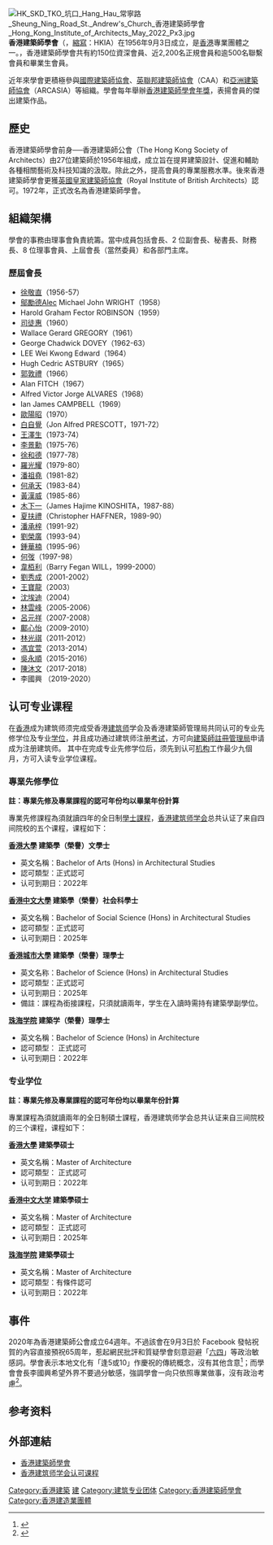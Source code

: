 [[File:HK_SKD_TKO_坑口_Hang_Hau_常寧路_Sheung_Ning_Road_St._Andrew's_Church_香港建築師學會_Hong_Kong_Institute_of_Architects_May_2022_Px3.jpg|thumb]]
'''香港建築師學會'''（{{lang-en|Hong Kong Institute of Architects}}，[[縮寫|縮寫]]：HKIA）在1956年9月3日成立，是[[香港|香港]]專業團體之一。{{when|現在}}，香港建築師學會共有約150位資深會員、近2,200名正規會員和逾500名聯繫會員和畢業生會員。

近年來學會更積極參與[[國際建築師協會|國際建築師協會]]、[[英聯邦建築師協會|英聯邦建築師協會]]（CAA）和[[亞洲建築師協會|亞洲建築師協會]]（ARCASIA）等組織。學會每年舉辦[[香港建築師學會年獎|香港建築師學會年獎]]，表揚會員的傑出建築作品。

==歷史==
香港建築師學會前身──香港建築師公會（The Hong Kong Society of Architects）由27位建築師於1956年組成，成立旨在提昇建築設計、促進和輔助各種相關藝術及科技知識的汲取。除此之外，提高會員的專業服務水準。後來香港建築師學會更獲[[英國皇家建築師協會|英國皇家建築師協會]]（Royal Institute of British Architects）認可。1972年，正式改名為香港建築師學會。

== 組織架構 ==
學會的事務由理事會負責統籌。當中成員包括會長、2 位副會長、秘書長、財務長、8 位理事會員、上屆會長（當然委員）和各部門主席。

===歷屆會長===
*[[徐敬直|徐敬直]]（1956-57）
*[[鄔勵德|鄔勵德]]Alec Michael John WRIGHT（1958）
*Harold Graham Fector ROBINSON（1959）
*[[司徒惠|司徒惠]]（1960）
*Wallace Gerard GREGORY（1961）
*George Chadwick DOVEY（1962-63）
*LEE Wei Kwong Edward（1964）
*Hugh Cedric ASTBURY（1965）
*[[郭敦禮|郭敦禮]]（1966）
*Alan FITCH（1967）
*Alfred Victor Jorge ALVARES（1968）
*Ian James CAMPBELL（1969）
*[[歐陽昭|歐陽昭]]（1970）
*[[白自覺|白自覺]]（Jon Alfred PRESCOTT，1971-72）
*[[王澤生|王澤生]]（1973-74）
*[[李景勳|李景勳]]（1975-76）
*[[徐和德|徐和德]]（1977-78）
*[[羅光耀|羅光耀]]（1979-80）
*[[潘祖堯|潘祖堯]]（1981-82）
*[[何承天_(建築師)|何承天]]（1983-84）
*[[黃漢威|黃漢威]]（1985-86）
*[[木下一|木下一]]（James Hajime KINOSHITA，1987-88）
*[[夏扶禮|夏扶禮]]（Christopher HAFFNER，1989-90）
*[[潘承梓|潘承梓]]（1991-92）
*[[劉榮廣|劉榮廣]]（1993-94）
*[[鍾華楠|鍾華楠]]（1995-96）
*[[何弢|何弢]]（1997-98）
*[[韋栢利|韋栢利]]（Barry Fegan WILL，1999-2000）
*[[劉秀成|劉秀成]]（2001-2002）
*[[王寶龍|王寶龍]]（2003）
*[[沈埃迪|沈埃迪]]（2004）
*[[林雲峰|林雲峰]]（2005-2006）
*[[呂元祥|呂元祥]]（2007-2008）
*[[鄺心怡|鄺心怡]]（2009-2010）
*[[林光祺|林光祺]]（2011-2012）
*[[馮宜萱|馮宜萱]]（2013-2014）
*[[吳永順|吳永順]]（2015-2016）
*[[陳沐文|陳沐文]]（2017-2018）
*李國興 （2019-2020）

==认可专业课程==
在[[香港|香港]]成为建筑师须完成受香港[[建筑师|建筑师]]学会及香港建築師管理局共同认可的专业先修学位及专业[[学位|学位]]，并且成功通过建筑师注册[[考试|考试]]，方可向[[建築師註冊管理局|建築師註冊管理局]]申请成为注册建筑师。
其中在完成专业先修学位后，须先到认可[[机构|机构]]工作最少九個月，方可入读专业学位课程。

===專業先修學位===
'''註：專業先修及專業課程的認可年份均以畢業年份計算'''

專業先修課程為須就讀四年的全日制[[學士|學士]][[課程|課程]]，[[香港建筑师学会|香港建筑师学会]]总共认证了来自四间院校的五个课程，课程如下：

'''[[香港大學|香港大學]]   建築學（榮譽）文學士'''

*英文名稱：Bachelor of Arts (Hons) in Architectural Studies
*認可類型：正式認可
*认可到期日：2022年

'''[[香港中文大學|香港中文大學]]   建築學（榮譽）社会科學士'''

*英文名稱：Bachelor of Social Science (Hons) in Architectural Studies
*認可類型：正式認可
*认可到期日：2025年

'''[[香港城市大學|香港城市大學]]   建築學（榮譽）理學士'''

*英文名称：Bachelor of Science (Hons) in Architectural Studies
*認可類型：正式認可
*认可到期日：2025年
*備註：課程為銜接課程，只須就讀兩年，学生在入讀時需持有建築學副學位。

'''[[珠海学院|珠海学院]]   建築学（榮譽）理學士'''

*英文名稱：Bachelor of Science (Hons) in Architecture
*認可類型： 正式認可
*认可到期日：2022年

===专业学位===
'''註：專業先修及專業課程的認可年份均以畢業年份計算'''

專業課程為須就讀兩年的全日制碩士課程，香港建筑师学会总共认证来自三间院校的三个课程，课程如下：

'''[[香港大學|香港大學]]   建築學硕士'''

*英文名稱：Master of Architecture
*認可類型： 正式認可
*认可到期日：2022年

'''[[香港中文大学|香港中文大学]]   建築學硕士'''

*英文名稱：Master of Architecture
*認可類型： 正式認可
*认可到期日：2025年

'''[[珠海学院|珠海学院]]   建築學硕士'''

*英文名稱：Master of Architecture 
*認可類型：有條件認可
*认可到期日：2022年

==事件==
2020年為香港建築師公會成立64週年。不過該會在9月3日於 Facebook 發帖祝賀的內容直接預祝65周年，惹起網民批評和質疑學會刻意迴避「[[六四事件|六四]]」等政治敏感詞。學會表示本地文化有「逢5或10」作慶祝的傳統概念，沒有其他含意<ref>{{cite news |title=香港建築師學會成立周年文宣　跳過 2020 慶 65 周年　被指避諱「六四」敏感詞 |url=https://www.thestandnews.com/politics/%E9%A6%99%E6%B8%AF%E5%BB%BA%E7%AF%89%E5%B8%AB%E5%AD%B8%E6%9C%83%E6%88%90%E7%AB%8B%E5%91%A8%E5%B9%B4%E6%96%87%E5%AE%A3-%E8%B7%B3%E9%81%8E2020%E6%85%B665%E5%91%A8%E5%B9%B4-%E8%A2%AB%E6%8C%87%E9%81%BF%E8%AB%B1-%E5%85%AD%E5%9B%9B-%E6%95%8F%E6%84%9F%E8%A9%9E/ |accessdate=2020-09-05 |publisher=立場新聞 |date=2020-09-04 |archive-date=2020-09-26 |archive-url=https://web.archive.org/web/20200926193019/https://www.thestandnews.com/politics/%E9%A6%99%E6%B8%AF%E5%BB%BA%E7%AF%89%E5%B8%AB%E5%AD%B8%E6%9C%83%E6%88%90%E7%AB%8B%E5%91%A8%E5%B9%B4%E6%96%87%E5%AE%A3-%E8%B7%B3%E9%81%8E2020%E6%85%B665%E5%91%A8%E5%B9%B4-%E8%A2%AB%E6%8C%87%E9%81%BF%E8%AB%B1-%E5%85%AD%E5%9B%9B-%E6%95%8F%E6%84%9F%E8%A9%9E/ |dead-url=no }}</ref>；而學會會長李國興希望外界不要過分敏感，強調學會一向只依照專業做事，沒有政治考慮<ref>{{cite news |title=【Emily】建築師學會64周年 用「邁向65」被質疑避政治 |url=https://news.mingpao.com/pns/%e6%b8%af%e8%81%9e/article/20200905/s00002/1599242068344/%e3%80%90emily%e3%80%91%e5%bb%ba%e7%af%89%e5%b8%ab%e5%ad%b8%e6%9c%8364%e5%91%a8%e5%b9%b4-%e7%94%a8%e3%80%8c%e9%82%81%e5%90%9165%e3%80%8d%e8%a2%ab%e8%b3%aa%e7%96%91%e9%81%bf%e6%94%bf%e6%b2%bb |accessdate=2020-09-05 |work=明報 |date=2020-09-05 |archive-date=2021-03-10 |archive-url=https://web.archive.org/web/20210310170850/https://news.mingpao.com/pns/%E6%B8%AF%E8%81%9E/article/20200905/s00002/1599242068344/%E3%80%90emily%E3%80%91%E5%BB%BA%E7%AF%89%E5%B8%AB%E5%AD%B8%E6%9C%8364%E5%91%A8%E5%B9%B4-%E7%94%A8%E3%80%8C%E9%82%81%E5%90%9165%E3%80%8D%E8%A2%AB%E8%B3%AA%E7%96%91%E9%81%BF%E6%94%BF%E6%B2%BB |dead-url=no }}</ref>。

==参考资料==
{{reflist}}

==外部連結==
*[http://www.hkia.net/ 香港建築師學會]{{Wayback|url=http://www.hkia.net/ |date=20081016221738 }}
*[http://www.hkia.net/en/ProfessionalAssesement/ProfessionalAssessment_new_pa_01.html 香港建筑师学会认可课程]{{Wayback|url=http://www.hkia.net/en/ProfessionalAssesement/ProfessionalAssessment_new_pa_01.html |date=20180308103551 }}

[[Category:香港建築|Category:香港建築]]
[[Category:香港專業團體|建]]
[[Category:建筑专业团体|Category:建筑专业团体]]
[[Category:香港建築師學會|Category:香港建築師學會]]
[[Category:香港建造業團體|Category:香港建造業團體]]